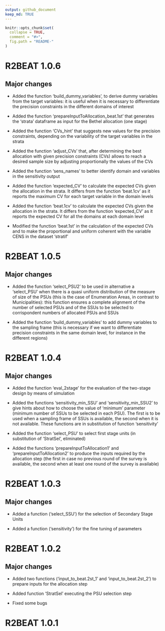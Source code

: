 ---
output: github_document
keep_md: TRUE
---

<!-- NEWS.md is generated from NEWS.Rmd. Please edit NEWS.Rmd file -->

```{r, echo = FALSE}
knitr::opts_chunk$set(
  collapse = TRUE,
  comment = "#>",
  fig.path = "README-"
)
```


# R2BEAT 1.0.6

## Major changes

* Added the function 'build_dummy_variables', to derive dummy variables from the target variables: it is useful when it is necessary to differentiate the precision constraints in the different domains of interest

* Added the function 'prepareInputToAllocation_beat.1st' that generates the 'strata' dataframe as
input for the Bethel allocation (one stage)

* Added the function 'CVs_hint' that suggests new values for the precision constraints, depending on the 
variability of the target variables in the strata

* Added the function 'adjust_CVs' that, after determining the best allocation with given precision constraints (CVs) allows to reach a desired sample size by adjusting proportionally the values of the CVs

* Added the function 'sens_names' to better identify domain and variables in the sensitivity output

* Added the function 'expected_CV' to calculate the expected CVs given the allocation in the strata. It differs from the function 'beat.1cv' as it reports the maximum CV for each target variable in the domain levels

* Added the function 'beat.1cv' to calculate the expected CVs given the allocation in the strata. It differs from the function 'expected_CV' as it reports the expected CV for all the domains at each domain level

* Modified the function 'beat.1st' in the calculation of the expected CVs and to make the proportional and uniform coherent with the variable CENS in the dataset 'stratif'



# R2BEAT 1.0.5 

## Major changes

* Added the function 'select_PSU2' to be used in alternative a 'select_PSU' when there is a quasi uniform distribution of the measure of size of the PSUs (this is the case of Enumeration Areas, in contrast to Municipalities): this function ensures a complete alignment of the number of selected PSUs and of the SSUs to be selected to corrispondent numbers of allocated PSUs and SSUs

* Added the function 'build_dummy_variables' to add dummy variables to the sampling frame (this is necessary if we want to differentiate precision constraints in the same domain level, for instance in the different regions)

# R2BEAT 1.0.4 

## Major changes

* Added the function 'eval_2stage' for the evaluation of the two-stage design by means of simulation

* Added the functions 'sensitivity_min_SSU' and 'sensitivity_min_SSU2' to give hints about how to choose the value of 'minimum' parameter (minimum number of SSUs to be selected in each PSU). The first is to be used when a sampling frame of SSUs is available, the second when it is not available. These functions are in substitution of function 'sensitivity'

* Added the function 'select_PSU' to select first stage units (in substitution of 'StratSel', eliminated)

* Added the functions 'prepareInputToAllocation1' and 'prepareInputToAllocation2' to produce the inputs required by the allocation step (the first in case no previous round of the survey is available, the second when at least one round of the survey is available)


# R2BEAT 1.0.3 

## Major changes

* Added a function ('select_SSU') for the selection of Secondary Stage Units

* Added a function ('sensitivity') for the fine tuning of parameters


# R2BEAT 1.0.2

## Major changes

* Added two functions ('input_to_beat.2st_1' and 'input_to_beat.2st_2') to prepare inputs for the allocation step

* Added function 'StratSel' executing the PSU selection step

* Fixed some bugs 

# R2BEAT 1.0.1  
 
